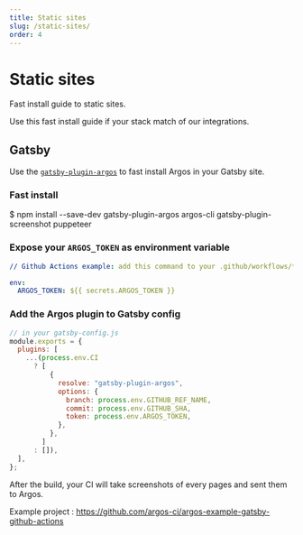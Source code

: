```yaml
---
title: Static sites
slug: /static-sites/
order: 4
---
```



# Static sites

Fast install guide to static sites.

Use this fast install guide if your stack match of our integrations.

## Gatsby

Use the [`gatsby-plugin-argos`](https://github.com/argos-ci/argos-javascript/tree/master/packages/gatsby-plugin-argos) to fast install Argos in your Gatsby site.

### Fast install

<Snippet lang="sh">
  $ npm install --save-dev gatsby-plugin-argos argos-cli
  gatsby-plugin-screenshot puppeteer
</Snippet>

### Expose your `ARGOS_TOKEN` as environment variable

```yml
// Github Actions example: add this command to your .github/workflows/*.yml

env:
  ARGOS_TOKEN: ${{ secrets.ARGOS_TOKEN }}
```

### Add the Argos plugin to Gatsby config

```js
// in your gatsby-config.js
module.exports = {
  plugins: [
    ...(process.env.CI
      ? [
          {
            resolve: "gatsby-plugin-argos",
            options: {
              branch: process.env.GITHUB_REF_NAME,
              commit: process.env.GITHUB_SHA,
              token: process.env.ARGOS_TOKEN,
            },
          },
        ]
      : []),
  ],
};
```

After the build, your CI will take screenshots of every pages and sent them to Argos.

Example project : https://github.com/argos-ci/argos-example-gatsby-github-actions
